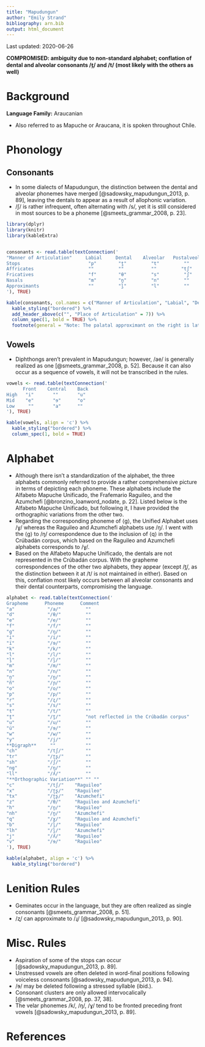 ```yaml
---
title: "Mapudungun"
author: "Emily Strand"
bibliography: arn.bib
output: html_document
---
```


Last updated: 2020-06-26

**COMPROMISED: ambiguity due to non-standard alphabet; conflation of dental and alveolar consonants /t̪/ and /t/ (most likely with the others as well)**

# Background

**Language Family:** Araucanian

* Also referred to as Mapuche or Araucana, it is spoken throughout Chile.

# Phonology

## Consonants

* In some dialects of Mapudungun, the distinction between the dental and alveolar phonemes have merged [@sadowsky_mapudungun_2013, p. 89], leaving the dentals to appear as a result of allophonic variation.
* /ʃ/ is rather infrequent, often alternating with /s/, yet it is still considered in most sources to be a phoneme [@smeets_grammar_2008, p. 23].

```r

library(dplyr)
library(knitr)
library(kableExtra)


consonants <- read.table(textConnection('
"Manner of Articulation"     Labial     Dental    Alveolar   Postalveolar   Retroflex  Palatal   Velar
Stops                         "p"        "t̪"         "t"         ""            ""        ""       "k"  
Affricates                    ""         ""          ""         "tʃ"          "ʈʂ"       ""       ""    
Fricatives                    "f"        "θ"         "s"         "ʃ"          "ʐ"        ""       "ɣ"    
Nasals                        "m"        "n̪"         "n"         ""            ""        "ɲ"      "ŋ"     
Approximants                  ""         "l̪"         "l"         ""            ""       "j ʎ"     "w"   
'), TRUE)

kable(consonants, col.names = c("Manner of Articulation", "Labial", "Dental", "Alveolar", "Postalveolar", "Retroflex", "Palatal", "Velar"), align = 'c') %>%
  kable_styling("bordered") %>%
  add_header_above(c("", "Place of Articulation" = 7)) %>%
  column_spec(1, bold = TRUE) %>%
  footnote(general = "Note: The palatal approximant on the right is lateral.", general_title = "")
```

## Vowels

* Diphthongs aren't prevalent in Mapudungun; however, /ae/ is generally realized as one [@smeets_grammar_2008, p. 52]. Because it can also occur as a sequence of vowels, it will not be transcribed in the rules.

```r

vowels <- read.table(textConnection('
      Front    Central    Back
High   "i"       ""       "u"
Mid    "e"       "ɘ"      "o"
Low     ""       "a"      ""
'), TRUE)

kable(vowels, align = 'c') %>%
  kable_styling("bordered") %>%
  column_spec(1, bold = TRUE)

```

# Alphabet

* Although there isn't a standardization of the alphabet, the three alphabets commonly referred to provide a rather comprehensive picture in terms of depicting each phoneme. These alphabets include the Alfabeto Mapuche Unificado, the Frafemario Raguileo, and the Azumchefi [@bronzino_loanword_nodate, p. 22]. Listed below is the Alfabeto Mapuche Unificado, but following it, I have provided the orthographic variations from the other two.
* Regarding the corresponding phoneme of ⟨g⟩, the Unified Alphabet uses /ɣ/ whereas the Raguileo and Azumchefi alphabets use /ŋ/. I went with the ⟨g⟩ to /ŋ/ correspondence due to the inclusion of ⟨q⟩ in the Crúbadán corpus, which based on the Raguileo and Azumchefi alphabets corresponds to /ɣ/.
* Based on the Alfabeto Mapuche Unificado, the dentals are not represented in the Crúbadán corpus. With the grapheme correspondences of the other two alphabets, they appear (except /t̪/, as the distinction between it at /t/ is not maintained in either). Based on this, conflation most likely occurs between all alveolar consonants and their dental counterparts, compromising the language.

```r

alphabet <- read.table(textConnection('
Grapheme      Phoneme      Comment
"a"            "/a/"         ""
"d"            "/θ/"         ""
"e"            "/e/"         ""
"f"            "/f/"         ""
"g"            "/ŋ/"         ""
"i"            "/i/"         ""
"ï"            "/ɘ/"         ""
"k"            "/k/"         ""
"l"            "/l/"         ""
"ḻ"            "/l̪/"         ""
"m"            "/m/"         ""
"n"            "/n/"         ""
"ṉ"            "/n̪/"         ""
"ñ"            "/ɲ/"         ""
"o"            "/o/"         ""
"p"            "/p/"         ""
"r"            "/ʐ/"         ""
"s"            "/s/"         ""
"t"            "/t/"         ""
"ṯ"            "/t̪/"         "not reflected in the Crúbadán corpus"
"u"            "/u/"         ""
"ü"            "/ɘ/"         ""
"w"            "/w/"         ""
"y"            "/j/"         ""
**Digraph**     ""           ""
"ch"           "/tʃ/"        ""
"tr"           "/ʈʂ/"        ""
"sh"           "/ʃ/"         ""
"ng"           "/ŋ/"         ""
"ll"           "/ʎ/"         ""
"**Orthographic Variation**" "" ""
"c"            "/tʃ/"    "Raguileo"  
"x"            "/ʈʂ/"    "Raguileo"  
"tx"           "/ʈʂ/"    "Azumchefi"  
"z"            "/θ/"     "Raguileo and Azumchefi"   
"h"            "/n̪/"     "Raguileo"  
"nh"           "/n̪/"     "Azumchefi"  
"q"            "/ɣ/"     "Raguileo and Azumchefi"  
"b"            "/l̪/"     "Raguileo"  
"lh"           "/l̪/"     "Azumchefi"  
"j"            "/ʎ/"     "Raguileo"   
"v"            "/ɘ/"     "Raguileo"
'), TRUE)

kable(alphabet, align = 'c') %>%
  kable_styling("bordered")
```

# Lenition Rules

* Geminates occur in the language, but they are often realized as single consonants [@smeets_grammar_2008, p. 51].
* /ʐ/ can approximate to /ɻ/ [@sadowsky_mapudungun_2013, p. 90].

# Misc. Rules

* Aspiration of some of the stops can occur [@sadowsky_mapudungun_2013, p. 89].
* Unstressed vowels are often deleted in word-final positions following voiceless consonants [@sadowsky_mapudungun_2013, p. 94].
* /ɘ/ may be deleted following a stressed syllable (ibid.).
* Consonant clusters are only allowed intervocalically [@smeets_grammar_2008, pp. 37, 38].
* The velar phonemes /k/, /ŋ/, /ɣ/ tend to be fronted preceding front vowels [@sadowsky_mapudungun_2013, p. 89].


# References
